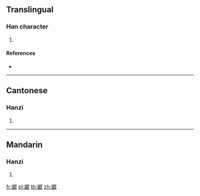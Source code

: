 {{character info/new}}
==Translingual==

===Han character===
{{Han char|rn=167|rad=金|as=20|sn=28|four=83134|canj=CYBK}}

# {{defn|Han|sort=金20}}

====References====
* {{Han ref|kx=1328.040|dkj=41091|dj=1829.070|hdz=64277.060|uh=9480|ud=38016|bh=F9C0|bd=63936}}

----

==Cantonese==

===Hanzi===
{{yue-hanzi|jyut=|y=yit6}}

# {{defn|lang=yue|sort=金20}}

----

==Mandarin==

===Hanzi===
{{cmn-hanzi|pin=[[niè]] ([[nie4]]), [[zhú]] ([[zhu2]])|wg=nieh<sup>4</sup>, chu<sup>2</sup>}}

# {{defn|lang=cmn|sort=金20}}

[[fr:钀]]
[[pl:钀]]
[[th:钀]]
[[zh:钀]]